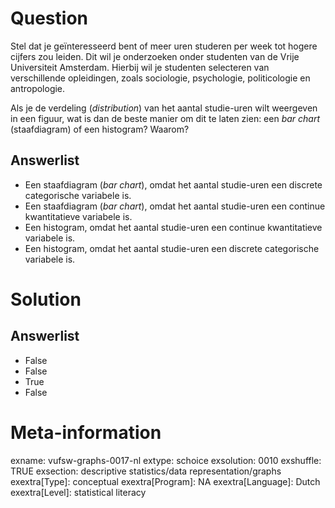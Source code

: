 Question
========
Stel dat je geïnteresseerd bent of meer uren studeren per week tot
hogere cijfers zou leiden. Dit wil je onderzoeken onder studenten van de
Vrije Universiteit Amsterdam. Hierbij wil je studenten selecteren van
verschillende opleidingen, zoals sociologie, psychologie, politicologie
en antropologie.  
  
Als je de verdeling (*distribution*) van het aantal studie-uren wilt
weergeven in een figuur, wat is dan de beste manier om dit te laten
zien: een *bar chart* (staafdiagram) of een histogram? Waarom?

Answerlist
----------
* Een staafdiagram (*bar chart*), omdat het aantal studie-uren een
  discrete categorische variabele is.
* Een staafdiagram (*bar chart*), omdat het aantal studie-uren een
  continue kwantitatieve variabele is.
* Een histogram, omdat het aantal studie-uren een continue kwantitatieve
  variabele is.
* Een histogram, omdat het aantal studie-uren een discrete categorische
  variabele is.

Solution
========










Answerlist
----------
* False
* False
* True
* False

Meta-information
================
exname: vufsw-graphs-0017-nl
extype: schoice
exsolution: 0010
exshuffle: TRUE
exsection: descriptive statistics/data representation/graphs
exextra[Type]: conceptual
exextra[Program]: NA
exextra[Language]: Dutch
exextra[Level]: statistical literacy

